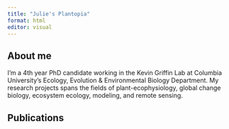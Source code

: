 ```yaml
---
title: "Julie's Plantopia"
format: html
editor: visual
---
```


## About me

I'm a 4th year PhD candidate working in the Kevin Griffin Lab at Columbia University's Ecology, Evolution & Environmental Biology Department. My research projects spans the fields of plant-ecophysiology, global change biology, ecosystem ecology, modeling, and remote sensing.

## Publications
